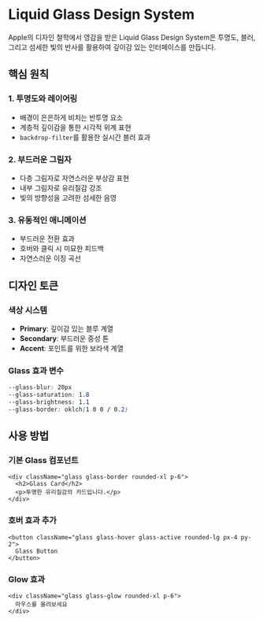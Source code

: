 
<Meta title="Introduction" />

# Liquid Glass Design System

Apple의 디자인 철학에서 영감을 받은 Liquid Glass Design System은 투명도, 블러, 그리고 섬세한 빛의 반사를 활용하여 깊이감 있는 인터페이스를 만듭니다.

## 핵심 원칙

### 1. 투명도와 레이어링
- 배경이 은은하게 비치는 반투명 요소
- 계층적 깊이감을 통한 시각적 위계 표현
- `backdrop-filter`를 활용한 실시간 블러 효과

### 2. 부드러운 그림자
- 다층 그림자로 자연스러운 부상감 표현
- 내부 그림자로 유리질감 강조
- 빛의 방향성을 고려한 섬세한 음영

### 3. 유동적인 애니메이션
- 부드러운 전환 효과
- 호버와 클릭 시 미묘한 피드백
- 자연스러운 이징 곡선

## 디자인 토큰

### 색상 시스템
- **Primary**: 깊이감 있는 블루 계열
- **Secondary**: 부드러운 중성 톤
- **Accent**: 포인트를 위한 보라색 계열

### Glass 효과 변수
```css
--glass-blur: 20px
--glass-saturation: 1.8
--glass-brightness: 1.1
--glass-border: oklch(1 0 0 / 0.2)
```

## 사용 방법

### 기본 Glass 컴포넌트
```tsx
<div className="glass glass-border rounded-xl p-6">
  <h2>Glass Card</h2>
  <p>투명한 유리질감의 카드입니다.</p>
</div>
```

### 호버 효과 추가
```tsx
<button className="glass glass-hover glass-active rounded-lg px-4 py-2">
  Glass Button
</button>
```

### Glow 효과
```tsx
<div className="glass glass-glow rounded-xl p-6">
  마우스를 올려보세요
</div>
```